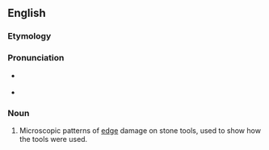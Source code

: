 ==English==

===Etymology===
{{prefix|en|micro|wear}}

===Pronunciation===
* {{a|GA}} {{IPA|/ˈmaɪkɹoʊˌwɛɹ/|lang=en}}
* {{a|RP}} {{IPA|/ˈmaɪkɹəʊˌwɛə/|lang=en}}

===Noun===
{{en-noun|-}}

# {{lb|en|archaeology}} Microscopic patterns of [[edge]] damage on stone tools, used to show how the tools were used.
